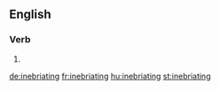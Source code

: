 ==English==

===Verb===
{{head|en|present participle}}

# {{present participle of|inebriate|lang=en}}

[[de:inebriating]]
[[fr:inebriating]]
[[hu:inebriating]]
[[st:inebriating]]